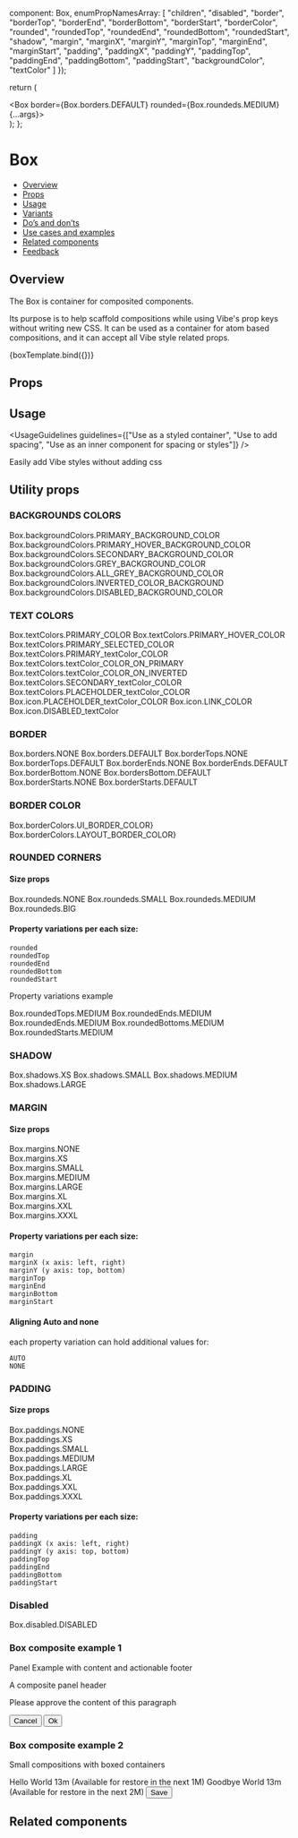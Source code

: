 
  component: Box,
  enumPropNamesArray: [
    "children",
    "disabled",
    "border",
    "borderTop",
    "borderEnd",
    "borderBottom",
    "borderStart",
    "borderColor",
    "rounded",
    "roundedTop",
    "roundedEnd",
    "roundedBottom",
    "roundedStart",
    "shadow",
    "margin",
    "marginX",
    "marginY",
    "marginTop",
    "marginEnd",
    "marginStart",
    "padding",
    "paddingX",
    "paddingY",
    "paddingTop",
    "paddingEnd",
    "paddingBottom",
    "paddingStart",
    "backgroundColor",
    "textColor"
  ]
});

<Meta title="Layout/Box" component={Box} argTypes={metaSettings.argTypes} decorators={metaSettings.decorators} />

<!--- Component template -->

  return (
    <div className={styles.mondayStorybookBoxWrapper}>
      <Box border={Box.borders.DEFAULT} rounded={Box.roundeds.MEDIUM} {...args}></Box>
    </div>
  );
};

<!--- Component documentation -->

# Box

- [Overview](#overview)
- [Props](#props)
- [Usage](#usage)
- [Variants](#variants)
- [Do’s and don’ts](#dos-and-donts)
- [Use cases and examples](#use-cases-and-examples)
- [Related components](#related-components)
- [Feedback](#feedback)

## Overview

The Box is container for composited components.

Its purpose is to help scaffold compositions while using Vibe's prop keys without writing new CSS. It can be used as a container for
atom based compositions, and it can accept all Vibe style related props.

<Canvas>
  <Story name="Overview" args={{ children: "Box composite component" }}>
    {boxTemplate.bind({})}
  </Story>
</Canvas>

## Props

<ArgsTable of={Box} />

## Usage

<UsageGuidelines
  guidelines={["Use as a styled container", "Use to add spacing", "Use as an inner component for spacing or styles"]}
/>

<Tip title="Benefits of the Box component">Easily add Vibe styles without adding css</Tip>

## Utility props

### BACKGROUNDS COLORS

<Canvas>
  <Story name="Background colors">
    <div className={styles.mondayStorybookBoxWrapper}>
      <Box backgroundColor={Box.backgroundColors.PRIMARY_BACKGROUND_COLOR}>
        Box.backgroundColors.PRIMARY_BACKGROUND_COLOR
      </Box>
      <Box backgroundColor={Box.backgroundColors.PRIMARY_HOVER_BACKGROUND_COLOR}>
        Box.backgroundColors.PRIMARY_HOVER_BACKGROUND_COLOR
      </Box>
      <Box backgroundColor={Box.backgroundColors.SECONDARY_BACKGROUND_COLOR}>
        Box.backgroundColors.SECONDARY_BACKGROUND_COLOR
      </Box>
      <Box backgroundColor={Box.backgroundColors.GREY_BACKGROUND_COLOR}>Box.backgroundColors.GREY_BACKGROUND_COLOR</Box>
      <Box backgroundColor={Box.backgroundColors.ALL_GREY_BACKGROUND_COLOR}>
        Box.backgroundColors.ALL_GREY_BACKGROUND_COLOR
      </Box>
      <Box
        textColor={Box.textColors.TEXT_COLOR_ON_INVERTED}
        backgroundColor={Box.backgroundColors.INVERTED_COLOR_BACKGROUND}
      >
        Box.backgroundColors.INVERTED_COLOR_BACKGROUND
      </Box>
      <Box backgroundColor={Box.backgroundColors.DISABLED_BACKGROUND_COLOR}>
        Box.backgroundColors.DISABLED_BACKGROUND_COLOR
      </Box>
    </div>
  </Story>
</Canvas>

### TEXT COLORS

<Canvas>
  <Story name="Text Colors">
    <div className={styles.mondayStorybookBoxWrapper}>
      <Box textColor={Box.textColors.PRIMARY_COLOR}>Box.textColors.PRIMARY_COLOR</Box>
      <Box textColor={Box.textColors.PRIMARY_HOVER_COLOR}>Box.textColors.PRIMARY_HOVER_COLOR</Box>
      <Box textColor={Box.textColors.PRIMARY_SELECTED_COLOR}>Box.textColors.PRIMARY_SELECTED_COLOR</Box>
      <Box textColor={Box.textColors.PRIMARY_TEXT_COLOR}>Box.textColors.PRIMARY_textColor_COLOR</Box>
      <Box
        backgroundColor={Box.backgroundColors.INVERTED_COLOR_BACKGROUND}
        textColor={Box.textColors.TEXT_COLOR_ON_PRIMARY}
      >
        Box.textColors.textColor_COLOR_ON_PRIMARY
      </Box>
      <Box
        backgroundColor={Box.backgroundColors.INVERTED_COLOR_BACKGROUND}
        textColor={Box.textColors.TEXT_COLOR_ON_INVERTED}
      >
        Box.textColors.textColor_COLOR_ON_INVERTED
      </Box>
      <Box textColor={Box.textColors.SECONDARY_TEXT_COLOR}>Box.textColors.SECONDARY_textColor_COLOR</Box>
      <Box textColor={Box.textColors.PLACEHOLDER_TEXT_COLOR}>Box.textColors.PLACEHOLDER_textColor_COLOR</Box>
      <Box textColor={Box.textColors.ICON_TEXT_COLOR}>Box.icon.PLACEHOLDER_textColor_COLOR</Box>
      <Box textColor={Box.textColors.LINK_COLOR}>Box.icon.LINK_COLOR</Box>
      <Box textColor={Box.textColors.DISABLED_TEXT}>Box.icon.DISABLED_textColor</Box>
    </div>
  </Story>
</Canvas>

### BORDER

<Canvas>
  <Story name="Border ">
    <div className={styles.mondayStorybookBoxWrapper}>
      <Box border={Box.borders.NONE}>Box.borders.NONE</Box>
      <Box border={Box.borders.DEFAULT}>Box.borders.DEFAULT</Box>
      <Box border={Box.borders.DEFAULT} borderTop={Box.borderTops.NONE}>
        Box.borderTops.NONE
      </Box>
      <Box borderTop={Box.borderTops.DEFAULT}>Box.borderTops.DEFAULT</Box>
      <Box border={Box.borders.DEFAULT} borderEnd={Box.borderEnds.NONE}>
        Box.borderEnds.NONE
      </Box>
      <Box borderEnd={Box.borderEnds.DEFAULT}>Box.borderEnds.DEFAULT</Box>
      <Box border={Box.borders.DEFAULT} borderBottom={Box.borderBottoms.NONE}>
        Box.borderBottom.NONE
      </Box>
      <Box borderBottom={Box.borderBottoms.DEFAULT}>Box.bordersBottom.DEFAULT</Box>
      <Box border={Box.borders.DEFAULT} borderStart={Box.borderStarts.NONE}>
        Box.borderStarts.NONE
      </Box>
      <Box borderStart={Box.borderStarts.DEFAULT}>Box.borderStarts.DEFAULT</Box>
    </div>
  </Story>
</Canvas>

### BORDER COLOR

<Canvas>
  <Story name="Border Color">
    <div className={styles.mondayStorybookBoxWrapper}>
      <Box border={Box.borders.DEFAULT} borderColor={Box.borderColors.UI_BORDER_COLOR}>
        Box.borderColors.UI_BORDER_COLOR}
      </Box>
      <Box border={Box.borders.DEFAULT} borderColor={Box.borderColors.LAYOUT_BORDER_COLOR}>
        Box.borderColors.LAYOUT_BORDER_COLOR}
      </Box>
    </div>
  </Story>
</Canvas>

### ROUNDED CORNERS

#### Size props

<Canvas>
  <Story name="Round Corners">
    <div className={styles.mondayStorybookBoxWrapper}>
      <Box border={Box.borders.DEFAULT} rounded={Box.roundeds.NONE}>
        Box.roundeds.NONE
      </Box>
      <Box border={Box.borders.DEFAULT} rounded={Box.roundeds.SMALL}>
        Box.roundeds.SMALL
      </Box>
      <Box border={Box.borders.DEFAULT} rounded={Box.roundeds.MEDIUM}>
        Box.roundeds.MEDIUM
      </Box>
      <Box border={Box.borders.DEFAULT} rounded={Box.roundeds.BIG}>
        Box.roundeds.BIG
      </Box>
    </div>
  </Story>
</Canvas>

#### Property variations per each size:

```
rounded
roundedTop
roundedEnd
roundedBottom
roundedStart
```

Property variations example

<Preview>
  <div className={styles.mondayStorybookBoxWrapper}>
    <Box border={Box.borders.DEFAULT} roundedTop={Box.roundedTops.MEDIUM}>
      Box.roundedTops.MEDIUM
    </Box>
    <Box border={Box.borders.DEFAULT} roundedEnd={Box.roundedEnds.MEDIUM}>
      Box.roundedEnds.MEDIUM
    </Box>
    <Box border={Box.borders.DEFAULT} roundedEnd={Box.roundedEnds.MEDIUM}>
      Box.roundedEnds.MEDIUM
    </Box>
    <Box border={Box.borders.DEFAULT} roundedBottom={Box.roundedBottoms.MEDIUM}>
      Box.roundedBottoms.MEDIUM
    </Box>
    <Box border={Box.borders.DEFAULT} roundedStart={Box.roundedStarts.MEDIUM}>
      Box.roundedStarts.MEDIUM
    </Box>
  </div>
</Preview>

### SHADOW

<Canvas>
  <Story name="Shadow">
    <div className={styles.mondayStorybookBoxWrapper}>
      <Box shadow={Box.shadows.XS}>Box.shadows.XS</Box>
      <Box shadow={Box.shadows.SMALL}>Box.shadows.SMALL</Box>
      <Box shadow={Box.shadows.MEDIUM}>Box.shadows.MEDIUM</Box>
      <Box shadow={Box.shadows.LARGE}>Box.shadows.LARGE</Box>
    </div>
  </Story>
</Canvas>

### MARGIN

#### Size props

<Canvas>
  <Story name="Margin">
    <div className={styles.mondayStorybookBoxWrapper}>
      <div className={styles.mondayStorybookBoxMarginWrapper}>
        <Box
          backgroundColor={Box.backgroundColors.PRIMARY_BACKGROUND_COLOR}
          border={Box.borders.DEFAULT}
          margin={Box.margins.NONE}
        >
          Box.margins.NONE
        </Box>
      </div>
      <div className={styles.mondayStorybookBoxMarginWrapper}>
        <Box
          backgroundColor={Box.backgroundColors.PRIMARY_BACKGROUND_COLOR}
          border={Box.borders.DEFAULT}
          margin={Box.margins.XS}
        >
          Box.margins.XS
        </Box>
      </div>
      <div className={styles.mondayStorybookBoxMarginWrapper}>
        <Box
          backgroundColor={Box.backgroundColors.PRIMARY_BACKGROUND_COLOR}
          border={Box.borders.DEFAULT}
          margin={Box.margins.SMALL}
        >
          Box.margins.SMALL
        </Box>
      </div>
      <div className={styles.mondayStorybookBoxMarginWrapper}>
        <Box
          backgroundColor={Box.backgroundColors.PRIMARY_BACKGROUND_COLOR}
          border={Box.borders.DEFAULT}
          margin={Box.margins.MEDIUM}
        >
          Box.margins.MEDIUM
        </Box>
      </div>
      <div className={styles.mondayStorybookBoxMarginWrapper}>
        <Box
          backgroundColor={Box.backgroundColors.PRIMARY_BACKGROUND_COLOR}
          border={Box.borders.DEFAULT}
          margin={Box.margins.LARGE}
        >
          Box.margins.LARGE
        </Box>
      </div>
      <div className={styles.mondayStorybookBoxMarginWrapper}>
        <Box
          backgroundColor={Box.backgroundColors.PRIMARY_BACKGROUND_COLOR}
          border={Box.borders.DEFAULT}
          margin={Box.margins.XL}
        >
          Box.margins.XL
        </Box>
      </div>
      <div className={styles.mondayStorybookBoxMarginWrapper}>
        <Box
          backgroundColor={Box.backgroundColors.PRIMARY_BACKGROUND_COLOR}
          border={Box.borders.DEFAULT}
          margin={Box.margins.XXL}
        >
          Box.margins.XXL
        </Box>
      </div>
      <div className={styles.mondayStorybookBoxMarginWrapper}>
        <Box
          backgroundColor={Box.backgroundColors.PRIMARY_BACKGROUND_COLOR}
          border={Box.borders.DEFAULT}
          margin={Box.margins.XXXL}
        >
          Box.margins.XXXL
        </Box>
      </div>
    </div>
  </Story>
</Canvas>

#### Property variations per each size:

```
margin
marginX (x axis: left, right)
marginY (y axis: top, bottom)
marginTop
marginEnd
marginBottom
marginStart
```

#### Aligning Auto and none

each property variation can hold additional values for:

```
AUTO
NONE
```

### PADDING

#### Size props

<Canvas>
  <Story name="Padding">
    <div className={styles.mondayStorybookBoxWrapper}>
      <div className={styles.mondayStorybookBoxPaddingWrapper}>
        <Box border={Box.borders.DEFAULT} padding={Box.paddings.NONE}>
          <div className={styles.mondayStorybookBoxPaddingInner}>Box.paddings.NONE</div>
        </Box>
      </div>
      <div className={styles.mondayStorybookBoxPaddingWrapper}>
        <Box border={Box.borders.DEFAULT} padding={Box.paddings.XS}>
          <div className={styles.mondayStorybookBoxPaddingInner}>Box.paddings.XS</div>
        </Box>
      </div>
      <div className={styles.mondayStorybookBoxPaddingWrapper}>
        <Box border={Box.borders.DEFAULT} padding={Box.paddings.SMALL}>
          <div className={styles.mondayStorybookBoxPaddingInner}>Box.paddings.SMALL</div>
        </Box>
      </div>
      <div className={styles.mondayStorybookBoxPaddingWrapper}>
        <Box border={Box.borders.DEFAULT} padding={Box.paddings.MEDIUM}>
          <div className={styles.mondayStorybookBoxPaddingInner}>Box.paddings.MEDIUM</div>
        </Box>
      </div>
      <div className={styles.mondayStorybookBoxPaddingWrapper}>
        <Box border={Box.borders.DEFAULT} padding={Box.paddings.LARGE}>
          <div className={styles.mondayStorybookBoxPaddingInner}>Box.paddings.LARGE</div>
        </Box>
      </div>
      <div className={styles.mondayStorybookBoxPaddingWrapper}>
        <Box border={Box.borders.DEFAULT} padding={Box.paddings.XL}>
          <div className={styles.mondayStorybookBoxPaddingInner}>Box.paddings.XL</div>
        </Box>
      </div>
      <div className={styles.mondayStorybookBoxPaddingWrapper}>
        <Box border={Box.borders.DEFAULT} padding={Box.paddings.XXL}>
          <div className={styles.mondayStorybookBoxPaddingInner}>Box.paddings.XXL</div>
        </Box>
      </div>
      <div className={styles.mondayStorybookBoxPaddingWrapper}>
        <Box border={Box.borders.DEFAULT} padding={Box.paddings.XXXL}>
          <div className={styles.mondayStorybookBoxPaddingInner}>Box.paddings.XXXL</div>
        </Box>
      </div>
    </div>
  </Story>
</Canvas>

#### Property variations per each size:

```
padding
paddingX (x axis: left, right)
paddingY (y axis: top, bottom)
paddingTop
paddingEnd
paddingBottom
paddingStart
```

### Disabled

<Canvas>
  <Story name="Disabled">
    <div className={styles.mondayStorybookBoxWrapper}>
      <Box disabled>Box.disabled.DISABLED</Box>
    </div>
  </Story>
</Canvas>

### Box composite example 1

Panel Example with content and actionable footer

<Canvas>
  <Story name="Box composite example">
    <div className={styles.mondayStorybookBoxWrapperExample}>
      <Box shadow={Box.shadows.SMALL} rounded={Box.roundeds.MEDIUM}>
        <Box
          backgroundColor={Box.backgroundColors.GREY_BACKGROUND_COLOR}
          padding={Box.paddings.MEDIUM}
          borderBottom={Box.borderBottoms.DEFAULT}
          borderColor={Box.borderColors.LAYOUT_BORDER_COLOR}
        >
          A composite panel header
        </Box>
        <Box paddingX={Box.paddingXs.MEDIUM} paddingY={Box.paddingYs.XL}>
          <Flex direction={Flex.directions.COLUMN} justify={Flex.justify.CENTER}>
            <Skeleton width={400} height={100} />
            <Heading type={Heading.types.h3} value="Panel header" />
            <p>Please approve the content of this paragraph</p>
          </Flex>
        </Box>
        <Box
          borderTop={Box.borderTops.DEFAULT}
          borderColor={Box.borderColors.LAYOUT_BORDER_COLOR}
          padding={Box.paddings.MEDIUM}
        >
          <Flex justify={Flex.justify.END} gap={Flex.gaps.SMALL}>
            <Button kind={Button.kinds.TERTIARY}>Cancel</Button>
            <Button>Ok</Button>
          </Flex>
        </Box>
      </Box>
    </div>
  </Story>
</Canvas>

### Box composite example 2

Small compositions with boxed containers

<Canvas>
  <Story name="Box composite example 2">
    <Box>
      <Box
        border={Box.borders.DEFAULT}
        roundedTop={Box.roundedTops.MEDIUM}
        paddingX={Box.paddingXs.MEDIUM}
        paddingY={Box.paddingYs.SMALL}
      >
        <Flex justify={Flex.justify.START} gap={Flex.gaps.LARGE}>
          <Flex direction={Flex.directions.COLUMN} justify={Flex.justify.CENTER}>
            <Icon icon={Item} iconSize={40} />
          </Flex>
          <Flex direction={Flex.directions.COLUMN} align={Flex.justify.START} ariaLabelledby="monday-recycle-bin-title">
            <Flex gap={Flex.gaps.XS}>
              <span>Hello World</span>
            </Flex>
            <Flex gap={Flex.gaps.XS}>
              <Icon icon={Time} />
              <span>13m</span>
              <span>(Available for restore in the next 1M)</span>
            </Flex>
          </Flex>
        </Flex>
      </Box>
      <Box
        border={Box.borders.DEFAULT}
        borderTop={Box.borderTops.NONE}
        paddingX={Box.paddingXs.MEDIUM}
        paddingY={Box.paddingYs.SMALL}
      >
        <Flex justify={Flex.justify.START} gap={Flex.gaps.LARGE}>
          <Flex direction={Flex.directions.COLUMN} justify={Flex.justify.CENTER}>
            <Icon icon={Item} iconSize={40} />
          </Flex>
          <Flex direction={Flex.directions.COLUMN} align={Flex.justify.START} ariaLabelledby="monday-recycle-bin-title">
            <Flex gap={Flex.gaps.XS}>
              <span>Goodbye World</span>
            </Flex>
            <Flex gap={Flex.gaps.XS}>
              <Icon icon={Time} />
              <span>13m</span>
              <span>(Available for restore in the next 2M)</span>
            </Flex>
          </Flex>
        </Flex>
      </Box>
      <Box
        border={Box.borders.DEFAULT}
        borderTop={Box.borderTops.NONE}
        roundedBottom={Box.roundedBottoms.MEDIUM}
        paddingX={Box.paddingXs.MEDIUM}
        paddingY={Box.paddingYs.SMALL}
      >
        <Flex justify={Flex.justify.END}>
          <Button>Save</Button>
        </Flex>
      </Box>
    </Box>
  </Story>
</Canvas>

## Related components

<RelatedComponents componentsNames={[]} />
